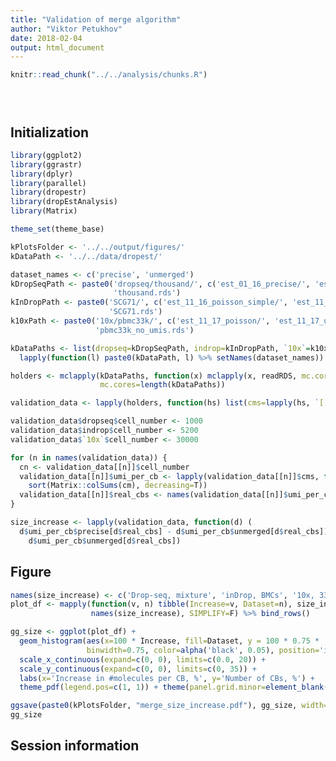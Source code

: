 ```yaml
---
title: "Validation of merge algorithm"
author: "Viktor Petukhov"
date: 2018-02-04
output: html_document
---
```


```r
knitr::read_chunk("../../analysis/chunks.R")
```

```r
```

```r
```

```r
```

## Initialization
```r
library(ggplot2)
library(ggrastr)
library(dplyr)
library(parallel)
library(dropestr)
library(dropEstAnalysis)
library(Matrix)

theme_set(theme_base)

kPlotsFolder <- '../../output/figures/'
kDataPath <- '../../data/dropest/'
```

```r
dataset_names <- c('precise', 'unmerged')
kDropSeqPath <- paste0('dropseq/thousand/', c('est_01_16_precise/', 'est_01_16_unmerged/'), 
                       'thousand.rds')
kInDropPath <- paste0('SCG71/', c('est_11_16_poisson_simple/', 'est_11_16_unmerged/'), 
                      'SCG71.rds')
k10xPath <- paste0('10x/pbmc33k/', c('est_11_17_poisson/', 'est_11_17_unmerged/'), 
                   'pbmc33k_no_umis.rds')

kDataPaths <- list(dropseq=kDropSeqPath, indrop=kInDropPath, `10x`=k10xPath) %>% 
  lapply(function(l) paste0(kDataPath, l) %>% setNames(dataset_names))

holders <- mclapply(kDataPaths, function(x) mclapply(x, readRDS, mc.cores=length(x)),
                    mc.cores=length(kDataPaths))
```

```r
validation_data <- lapply(holders, function(hs) list(cms=lapply(hs, `[[`, 'cm')))

validation_data$dropseq$cell_number <- 1000
validation_data$indrop$cell_number <- 5200
validation_data$`10x`$cell_number <- 30000

for (n in names(validation_data)) {
  cn <- validation_data[[n]]$cell_number
  validation_data[[n]]$umi_per_cb <- lapply(validation_data[[n]]$cms, function(cm) 
    sort(Matrix::colSums(cm), decreasing=T))
  validation_data[[n]]$real_cbs <- names(validation_data[[n]]$umi_per_cb$precise)[1:cn]
}

size_increase <- lapply(validation_data, function(d) (
  d$umi_per_cb$precise[d$real_cbs] - d$umi_per_cb$unmerged[d$real_cbs]) / 
    d$umi_per_cb$unmerged[d$real_cbs])
```

## Figure
```r
names(size_increase) <- c('Drop-seq, mixture', 'inDrop, BMCs', '10x, 33k PBMCs')
plot_df <- mapply(function(v, n) tibble(Increase=v, Dataset=n), size_increase, 
                  names(size_increase), SIMPLIFY=F) %>% bind_rows()

gg_size <- ggplot(plot_df) + 
  geom_histogram(aes(x=100 * Increase, fill=Dataset, y = 100 * 0.75 * ..density..), 
                 binwidth=0.75, color=alpha('black', 0.05), position='identity', alpha=0.5) +
  scale_x_continuous(expand=c(0, 0), limits=c(0.0, 20)) +
  scale_y_continuous(expand=c(0, 0), limits=c(0, 35)) +
  labs(x='Increase in #molecules per CB, %', y='Number of CBs, %') +
  theme_pdf(legend.pos=c(1, 1)) + theme(panel.grid.minor=element_blank())

ggsave(paste0(kPlotsFolder, "merge_size_increase.pdf"), gg_size, width=3.5, height=2.3)
gg_size
```

## Session information
```r
```
